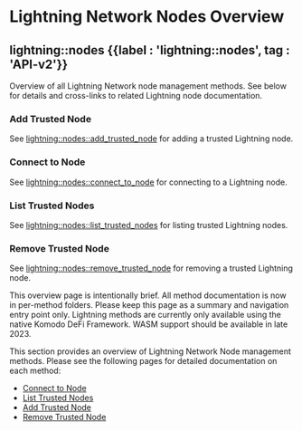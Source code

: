 
# Lightning Network Nodes Overview

## lightning::nodes {{label : 'lightning::nodes', tag : 'API-v2'}}

Overview of all Lightning Network node management methods. See below for details and cross-links to related Lightning node documentation.

### Add Trusted Node

See [lightning::nodes::add\_trusted\_node](/komodo-defi-framework/api/v20/lightning/nodes/add_trusted_node/) for adding a trusted Lightning node.

### Connect to Node

See [lightning::nodes::connect\_to\_node](/komodo-defi-framework/api/v20/lightning/nodes/connect_to_node/) for connecting to a Lightning node.

### List Trusted Nodes

See [lightning::nodes::list\_trusted\_nodes](/komodo-defi-framework/api/v20/lightning/nodes/list_trusted_nodes/) for listing trusted Lightning nodes.

### Remove Trusted Node

See [lightning::nodes::remove\_trusted\_node](/komodo-defi-framework/api/v20/lightning/nodes/remove_trusted_node/) for removing a trusted Lightning node.

<TocForIndex />

<DevComment>
  This overview page is intentionally brief. All method documentation is now in per-method folders. Please keep this page as a summary and navigation entry point only.
</DevComment>

<Note>
  Lightning methods are currently only available using the native Komodo DeFi Framework. WASM support should be available in late 2023.
</Note>

This section provides an overview of Lightning Network Node management methods. Please see the following pages for detailed documentation on each method:

*   [Connect to Node](/komodo-defi-framework/api/v20/lightning/nodes/connect_to_node/)
*   [List Trusted Nodes](/komodo-defi-framework/api/v20/lightning/nodes/list_trusted_nodes/)
*   [Add Trusted Node](/komodo-defi-framework/api/v20/lightning/nodes/add_trusted_node/)
*   [Remove Trusted Node](/komodo-defi-framework/api/v20/lightning/nodes/remove_trusted_node/)
